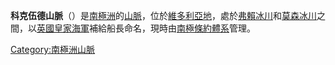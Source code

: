 {{coord|76|27|S|162|0|E|source:GNIS|display=title}}

'''科克伍德山脈'''（{{lang-en|Kirkwood Range}}）是[[南極洲|南極洲]]的[[山脈|山脈]]，位於[[維多利亞地|維多利亞地]]，處於[[弗賴冰川|弗賴冰川]]和[[莫森冰川|莫森冰川]]之間，以[[英國皇家海軍|英國皇家海軍]]補給船長命名，現時由[[南極條約體系|南極條約體系]]管理。

{{DEFAULTSORT:Kirkwood Range}}
[[Category:南極洲山脈|Category:南極洲山脈]]


{{ScottCoast-geo-stub}}